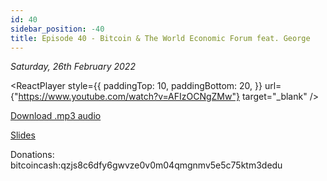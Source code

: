 ```yaml
---
id: 40
sidebar_position: -40
title: Episode 40 - Bitcoin & The World Economic Forum feat. George
---
```



_Saturday, 26th February 2022_

<ReactPlayer
  style={{
    paddingTop: 10,
    paddingBottom: 20,
  }}
  url={"https://www.youtube.com/watch?v=AFIzOCNgZMw"}
  target="_blank"
/>

[Download .mp3 audio](https://drive.google.com/file/d/1H_TgQ9WTciAXDfWrHVVgb0FRwPbDkCWB/view?usp=sharing)

[Slides](https://docs.google.com/presentation/d/1cJVMm0fvZRIGDB3-Mn73Jj46i4pSkydScQ7z8LUCKyU/edit?usp=sharing)

Donations: bitcoincash:qzjs8c6dfy6gwvze0v0m04qmgnmv5e5c75ktm3dedu
